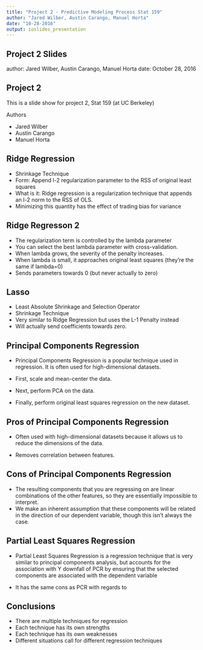 ```yaml
---
title: "Project 2 - Predictive Modeling Process Stat 159"
author: "Jared Wilber, Austin Carango, Manuel Horta"
date: "10-28-2016"
output: ioslides_presentation
---
```


## Project 2 Slides

author: Jared Wilber, Austin Carango, Manuel Horta
date: October 28, 2016

## Project 2


This is a slide show for project 2, Stat 159 (at UC Berkeley)

Authors

- Jared Wilber
- Austin Carango
- Manuel Horta

## Ridge Regression


- Shrinkage Technique
- Form: Append l-2 regularization parameter to the RSS of original least squares
- What is it: Ridge regression is a regularization technique that appends an l-2 norm to the RSS of OLS.
- Minimizing this quantity has the effect of trading bias for variance

## Ridge Regresson 2
- The regularization term is controlled by the lambda parameter
- You can select the best lambda parameter with cross-validation.
- When lambda grows, the severity of the penalty increases.
- When lambda is small, it approaches original least squares (they're the same if lambda=0)
- Sends parameters towards 0 (but never actually to zero)

## Lasso

- Least Absolute Shrinkage and Selection Operator
- Shrinkage Technique
- Very similar to Ridge Regression but uses the L-1 Penalty instead
- Will actually send coefficients towards zero.


## Principal Components Regression


- Principal Components Regression is a popular technique
used in regression. It is often used for high-dimensional
datasets.

- First, scale and mean-center the data.
- Next, perform PCA on the data.
- Finally, perform original least squares regression on the
new dataset.

## Pros of Principal Components Regression

- Often used with high-dimensional datasets because it allows
us to reduce the dimensions of the data.

- Removes correlation between features.



## Cons of Principal Components Regression

- The resulting components that you are regressing on are
linear combinations of the other features, so they are essentially
impossible to interpret.
- We make an inherent assumption that these components will be related in the direction of
our dependent variable, though this isn't always the case.

## Partial Least Squares Regression

- Partial Least Squares Regression is a regression technique
that is very similar to principal components analysis, but
accounts for the association with Y downfall of PCR by ensuring that
the selected components are associated with the dependent variable

- It has the same cons as PCR with regards to

## Conclusions


- There are multiple techniques for regression
- Each technique has its own strengths
- Each technique has its own weaknesses
- Different situations call for different regression techniques
